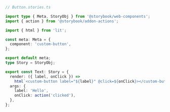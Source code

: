 ```ts
// Button.stories.ts

import type { Meta, StoryObj } from '@storybook/web-components';
import { action } from '@storybook/addon-actions';

import { html } from 'lit';

const meta: Meta = {
  component: 'custom-button',
};

export default meta;
type Story = StoryObj;

export const Text: Story = {
  render: ({ label, onClick }) =>
    html`<custom-button label="${label}" @click=${onClick}></custom-button>`,
  args: {
    label: 'Hello',
    onClick: action('clicked'),
  },
};
```
